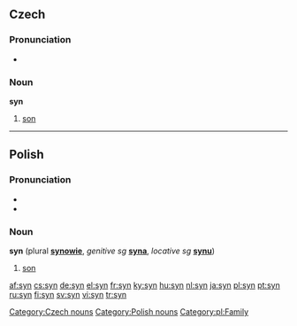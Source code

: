 {{see|syn-}}
==Czech==

===Pronunciation===
*{{audio|Cs-syn.ogg|audio}}

===Noun===
'''syn''' {{m}}

# [[son]]

[[Category:Czech nouns]]
----
==Polish==
===Pronunciation===
* {{IPA|/sɨn/}}
* {{audio|pl-syn.ogg|audio}}

===Noun===
'''syn''' {{m}} (plural '''[[synowie]]''', ''genitive sg'' '''[[syna]]''', ''locative sg'' '''[[synu]]''')

# [[son]]

[[Category:Polish nouns]]
[[Category:pl:Family]]

[[af:syn]]
[[cs:syn]]
[[de:syn]]
[[el:syn]]
[[fr:syn]]
[[ky:syn]]
[[hu:syn]]
[[nl:syn]]
[[ja:syn]]
[[pl:syn]]
[[pt:syn]]
[[ru:syn]]
[[fi:syn]]
[[sv:syn]]
[[vi:syn]]
[[tr:syn]]
